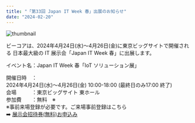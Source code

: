 ```yaml
---
title: "「第33回 Japan IT Week 春」出展のお知らせ"
date: "2024-02-20"
---
```

![thumbnail](../images/News/japan_IT_week_spring_20240211.png)

ビーコアは、2024年4月24日(水)～4月26日(金)に東京ビッグサイトで開催される
日本最大級の IT 展示会「Japan IT Week 春」に出展します。

イベント名：Japan IT Week 春「IoT ソリューション展」<br />

開催日時　：<br />
2024年4月24日(水)～4月26日(金) 10:00-18:00 (最終日のみ17:00 終了)<br />
会場　　　：東京ビッグサイト 東ホール<br />
参加費　　：無料　※<br />
※事前来場登録が必要です。ご来場事前登録はこちら<br />
➡️  [展示会招待券(無料)お申込み](https://www.japan-it.jp/spring/ja-jp/register.html?cat=visitor&ct=U2FsdGVkX18OvnLQn1hRoSjrZTIygkAPVuJ+0BKJg6s=&co=web_spring_jp_whatsnew)<br />
